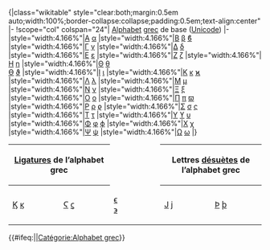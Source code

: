 <includeonly>{|class="wikitable" style="clear:both;margin:0.5em auto;width:100%;border-collapse:collapse;padding:0.5em;text-align:center"
|-
!scope="col" colspan="24"| [[alphabet#fr|Alphabet]] [[grec]] de base ([[Unicode]])
|-
|style="width:4.166%"|[[Α]] [[α]]
|style="width:4.166%"|[[Β]] [[β]] [[ϐ]]
|style="width:4.166%"|[[Γ]] [[γ]]
|style="width:4.166%"|[[Δ]] [[δ]]
|style="width:4.166%"|[[Ε]] [[ε]]
|style="width:4.166%"|[[Ζ]] [[ζ]]
|style="width:4.166%"|[[Η]] [[η]]
|style="width:4.166%"|[[Θ]] [[θ]]<br />[[ϴ]] [[ϑ]]
|style="width:4.166%"|[[Ι]] [[ι]]
|style="width:4.166%"|[[Κ]] [[κ]] [[ϰ]]
|style="width:4.166%"|[[Λ]] [[λ]]
|style="width:4.166%"|[[Μ]] [[μ]]
|style="width:4.166%"|[[Ν]] [[ν]]
|style="width:4.166%"|[[Ξ]] [[ξ]]
|style="width:4.166%"|[[Ο]] [[ο]]
|style="width:4.166%"|[[Π]] [[π]] [[ϖ]]
|style="width:4.166%"|[[Ρ]] [[ρ]] [[ϱ]]
|style="width:4.166%"|[[Σ]] [[σ]] [[ς]]
|style="width:4.166%"|[[Τ]] [[τ]]
|style="width:4.166%"|[[Υ]] [[ϒ]] [[υ]]
|style="width:4.166%"|[[Φ]] [[φ]] [[ϕ]]
|style="width:4.166%"|[[Χ]] [[χ]]
|style="width:4.166%"|[[Ψ]] [[ψ]]
|style="width:4.166%"|[[Ω]] [[ω]]
|}
{|class="wikitable" style="clear:both;margin:0.5em auto;width:100%;border-collapse:collapse;padding:0.5em;text-align:center"
|-
!scope="row" colspan="2"| [[ligature#fr|Ligatures]] de l’alphabet grec
|rowspan="2" style="background:transparent;padding:2px;border-top:hidden;border-bottom:hidden"|
!scope="row" colspan="5"| Lettres [[désuet#fr|désuètes]] de l’alphabet grec
|rowspan="2" style="background:transparent;padding:2px;border-top:hidden;border-bottom:hidden"|
!scope="row" colspan="4"| Lettres [[archaïque]]s de l’alphabet [[grec ancien]]
|-
|style="width:9.09%"|[[Ϗ]] [[ϗ]]
|style="width:9.09%"|[[Ϛ]] [[ϛ]]
|style="width:9.09%"|[[ϵ]]<br />[[϶]]
|style="width:9.09%"|[[Ϳ]] [[ϳ]]
|style="width:9.09%"|[[Ϸ]] [[ϸ]]
|style="width:9.09%"|[[Ͱ]] [[ͱ]]
|style="width:9.09%"|[[Ϲ]] [[ϲ]]
|style="width:9.09%"|[[Ϝ]] [[ϝ]]<br />[[Ͷ]] [[ͷ]]
|style="width:9.09%"|[[Ϻ]] [[ϻ]]
|style="width:9.09%"|[[Ϟ]] [[ϟ]]<br />[[Ϙ]] [[ϙ]]
|style="width:9.09%"|[[Ϡ]] [[ϡ]]<br />[[Ͳ]] [[ͳ]]
|-
|scope="row" colspan="13" style="padding:0"|
{{alphabet grec/étendu|{{{1|}}}|{{{2|}}}|{{{3|}}}|{{{4|}}}}}
|}{{#ifeq:{{NAMESPACE}}||[[Catégorie:Alphabet grec]]}}</includeonly><noinclude>{{Documentation}}</noinclude>
